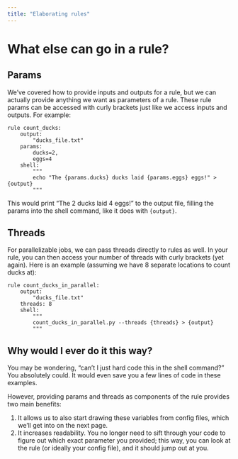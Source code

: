 ```yaml
---
title: "Elaborating rules"
---
```


# What else can go in a rule?

## Params

We've covered how to provide inputs and outputs for a rule, but we can actually provide anything we want as parameters of a rule. These rule params can be accessed with curly brackets just like we access inputs and outputs. For example:

``` snakemake
rule count_ducks:
    output: 
        "ducks_file.txt"
    params:
        ducks=2,
        eggs=4
    shell:
        """
        echo "The {params.ducks} ducks laid {params.eggs} eggs!" > {output}
        """
```
This would print "The 2 ducks laid 4 eggs!" to the output file, filling the params into the shell command, like it does with `{output}`. 

## Threads
For parallelizable jobs, we can pass threads directly to rules as well. In your rule, you can then access your number of threads with curly brackets (yet again). Here is an example (assuming we have 8 separate locations to count ducks at):

``` snakemake
rule count_ducks_in_parallel:
    output: 
        "ducks_file.txt"
    threads: 8
    shell:
        """
        count_ducks_in_parallel.py --threads {threads} > {output}
        """
```

## Why would I ever do it this way?
You may be wondering, "can't I just hard code this in the shell command?" You absolutely could. It would even save you a few lines of code in these examples. 

However, providing params and threads as components of the rule provides two main benefits:

  1. It allows us to also start drawing these variables from config files, which we'll get into on the next page. 
  2. It increases readability. You no longer need to sift through your code to figure out which exact parameter you provided; this way, you can look at the rule (or ideally your config file), and it should jump out at you.

